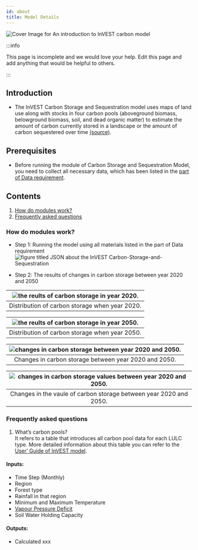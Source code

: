 ```yaml
---
id: about
title: Model Details
---
```


![Cover Image for `An introduction to InVEST carbon model`](../../static/img/banner-image-invest-carbon.png)

:::info

This page is incomplete and we would love your help. Edit this page and add anything that would be helpful to others.

:::

## Introduction
- The InVEST Carbon Storage and Sequestration model uses maps of land use along with stocks in four carbon pools (aboveground biomass, belowground biomass, soil, and dead organic matter) to estimate the amount of carbon currently stored in a landscape or the amount of carbon sequestered over time [(source)](https://invest-userguide.readthedocs.io/en/latest/carbonstorage.html).

## Prerequisites

- Before running the module of Carbon Storage and Sequestration Model, you need to collect all necessary data, which has been listed in the [part of Data requirement](https://xiaoganghe.github.io/InVEST-Cities-in-Nature/docs/Carbon-Storage-and-Sequestration/about).

## Contents

1. [How do modules work?](#how-do-modules-work)
2. [Frequently asked questions](#frequently-asked-questions)

### How do modules work?

- Step 1: Running the model using all materials listed in the part of Data requirement  
![figure titled `JSON about the InVEST Carbon-Storage-and-Sequestration`](../../static/img/CSS-JSON.png) 

- Step 2: The results of changes in carbon storage between year 2020 and 2050  

|![the reults of carbon storage in year 2020.](../../static/img/css-current-carbon.png) |
|:--:|
| Distribution of carbon storage when year 2020. |  

|![the reults of carbon storage in year 2050.](../../static/img/css-future-carbon.png) |
|:--:|
| Distribution of carbon storage when year 2050. |

|![changes in carbon storage between year 2020 and 2050.](../../static/img/css-changes-carbon.png) |
|:--:|
| Changes in carbon storage between year 2020 and 2050. |

|![changes in carbon storage values between year 2020 and 2050.](../../static/img/css-changes-values-carbon.png) |
|:--:|
| Changes in the vaule of carbon storage between year 2020 and 2050. |

### Frequently asked questions

1. What’s carbon pools?  
   It refers to a table that introduces all carbon pool data for each LULC type. More detailed information about this table you can refer to the [User’ Guide of InVEST model](https://storage.googleapis.com/releases.naturalcapitalproject.org/investuserguide/latest/carbonstorage.html#data-needs).
   
#### Inputs:

- Time Step (Monthly)
- Region
- Forest type
- Rainfall in that region
- Minimum and Maximum Temperature
- [Vapour Pressure Deficit](https://en.wikipedia.org/wiki/Vapour-pressure_deficit)
- Soil Water Holding Capacity

#### Outputs:

- Calculated xxx



